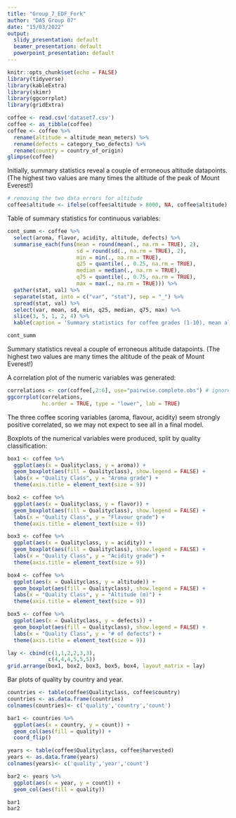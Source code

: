 ```yaml
---
title: "Group_7_EDF_Fork"
author: "DAS Group 07"
date: "15/03/2022"
output:
  slidy_presentation: default
  beamer_presentation: default
  powerpoint_presentation: default
---
```


```r
knitr::opts_chunk$set(echo = FALSE)
library(tidyverse)
library(kableExtra)
library(skimr)
library(ggcorrplot)
library(gridExtra)
```

```r
coffee <- read.csv('dataset7.csv')
coffee <- as_tibble(coffee)
coffee <- coffee %>% 
  rename(altitude = altitude_mean_meters) %>% 
  rename(defects = category_two_defects) %>% 
  rename(country = country_of_origin)
glimpse(coffee)
```

Initially, summary statistics reveal a couple of erroneous altitude datapoints. (The highest two values are many times the altitude of the peak of Mount Everest!)

```r
# removing the two data errors for altitude
coffee$altitude <- ifelse(coffee$altitude > 8000, NA, coffee$altitude)
```


Table of summary statistics for continuous variables:

```r
cont_summ <- coffee %>% 
  select(aroma, flavor, acidity, altitude, defects) %>% 
  summarise_each(funs(mean = round(mean(., na.rm = TRUE), 2),
                      sd = round(sd(., na.rm = TRUE), 2),
                      min = min(., na.rm = TRUE),
                      q25 = quantile(., 0.25, na.rm = TRUE), 
                      median = median(., na.rm = TRUE), 
                      q75 = quantile(., 0.75, na.rm = TRUE), 
                      max = max(., na.rm = TRUE))) %>% 
  gather(stat, val) %>%
  separate(stat, into = c("var", "stat"), sep = "_") %>%
  spread(stat, val) %>%
  select(var, mean, sd, min, q25, median, q75, max) %>%
  slice(3, 5, 1, 2, 4) %>% 
  kable(caption = 'Summary statistics for coffee grades (1-10), mean altitude (metres) and defects (integer).')

cont_summ
```

Summary statistics reveal a couple of erroneous altitude datapoints. (The highest two values are many times the altitude of the peak of Mount Everest!)


A correlation plot of the numeric variables was generated:

```r
correlations <- cor(coffee[,2:6], use="pairwise.complete.obs") # ignore missing values
ggcorrplot(correlations, 
           hc.order = TRUE, type = "lower", lab = TRUE)
```

The three coffee scoring variables (aroma, flavour, acidity) seem strongly positive correlated, so we may not expect to see all in a final model.

Boxplots of the numerical variables were produced, split by quality classification:

```r
box1 <- coffee %>%
  ggplot(aes(x = Qualityclass, y = aroma)) +
  geom_boxplot(aes(fill = Qualityclass), show.legend = FALSE) +
  labs(x = "Quality Class", y = "Aroma grade") +
  theme(axis.title = element_text(size = 9))

box2 <- coffee %>%
  ggplot(aes(x = Qualityclass, y = flavor)) +
  geom_boxplot(aes(fill = Qualityclass), show.legend = FALSE) +
  labs(x = "Quality Class", y = "Flavour grade") +
  theme(axis.title = element_text(size = 9))

box3 <- coffee %>%
  ggplot(aes(x = Qualityclass, y = acidity)) +
  geom_boxplot(aes(fill = Qualityclass), show.legend = FALSE) +
  labs(x = "Quality Class", y = "Acidity grade") +
  theme(axis.title = element_text(size = 9))

box4 <- coffee %>%
  ggplot(aes(x = Qualityclass, y = altitude)) +
  geom_boxplot(aes(fill = Qualityclass), show.legend = FALSE) +
  labs(x = "Quality Class", y = "Altitude (m)") +
  theme(axis.title = element_text(size = 9))

box5 <- coffee %>%
  ggplot(aes(x = Qualityclass, y = defects)) +
  geom_boxplot(aes(fill = Qualityclass), show.legend = FALSE) +
  labs(x = "Quality Class", y = "# of defects") +
  theme(axis.title = element_text(size = 9))

lay <- cbind(c(1,1,2,2,3,3),
             c(4,4,4,5,5,5))
grid.arrange(box1, box2, box3, box5, box4, layout_matrix = lay)
```

Bar plots of quality by country and year.

```r

countries <- table(coffee$Qualityclass, coffee$country)
countries <- as.data.frame(countries)
colnames(countries)<- c('quality','country','count')

bar1 <- countries %>% 
  ggplot(aes(x = country, y = count)) +
  geom_col(aes(fill = quality)) +
  coord_flip()

years <- table(coffee$Qualityclass, coffee$harvested)
years <- as.data.frame(years)
colnames(years)<- c('quality','year','count')

bar2 <- years %>% 
  ggplot(aes(x = year, y = count)) +
  geom_col(aes(fill = quality))

bar1
bar2
```

